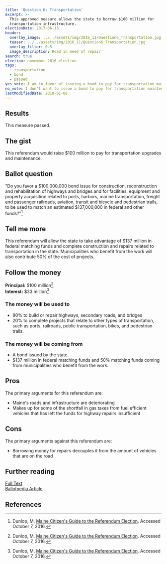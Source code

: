 ```yaml
---
title: 'Question 6: Transportation'
excerpt: >-
  This approved measure allows the state to borrow $100 million for
  transportation infrastructure.
electionDate: 2017-06-13
header:
  overlay_image: ../../assets/img/2016_11/Question6_Transportation.jpg
  teaser: ../../assets/img/2016_11/Question6_Transportation.jpg
  overlay_filter: 0.5
  image_description: Road in need of repair
search: true
election: november-2016-election
tags:
  - transportation
  - bond
  - passed
yes_vote: I am in favor of issuing a bond to pay for transportation maintenance.
no_vote: I don't want to issue a bond to pay for transportation maintenance.
lastModifiedDate: 2019-01-08
---
```


## Results

This measure passed.

## The gist

This referendum would raise $100 million to pay for transportation upgrades and maintenance.

## Ballot question

"Do you favor a $100,000,000 bond issue for construction, reconstruction and rehabilitation of highways and bridges and for facilities, equipment and property acquisition related to ports, harbors, marine transportation, freight and passenger railroads, aviation, transit and bicycle and pedestrian trails, to be used to match an estimated $137,000,000 in federal and other funds?"[^2]

<YesNoTable yesContent={frontmatter.yes_vote} noContent={frontmatter.no_vote} />

## Tell me more

This referendum will allow the state to take advantage of $137 million in federal matching funds and complete construction and repairs related to transportation in the state. Municipalities who benefit from the work will also contribute 50% of the cost of projects.

## Follow the money

**Principal:** $100 million[^2]
<br />**Interest:** $33 million[^2]

### The money will be used to

- 80% to build or repair highways, secondary roads, and bridges
- 20% to complete projects that relate to other types of transportation, such as ports, railroads, public transportation, bikes, and pedestrian trails.

### The money will be coming from

- A bond issued by the state.
- $137 million in federal matching funds and 50% matching funds coming from municipalities who benefit from the work.

## Pros

The primary arguments for this referendum are:

- Maine's roads and infrastructure are deteriorating
- Makes up for some of the shortfall in gas taxes from fuel efficient vehicles that has left the funds for highway repairs insufficient

## Cons

The primary arguments against this referendum are:

- Borrowing money for repairs decouples it from the amount of vehicles that are on the road

## Further reading

[Full Text](http://legislature.maine.gov/legis/bills/bills_127th/chapters/PUBLIC478.asp)
<br />[Ballotpedia Article](<https://ballotpedia.org/Maine_Transportation_Bond,_Question_6_(2016)>)

## References

[^2]: Dunlop, M. [Maine Citizen's Guide to the Referendum Election](http://www.state.me.us/sos/cec/elec/upcoming/citizensguide2016.pdf). Accessed October 7, 2016.
